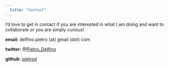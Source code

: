 ```yaml
---
  title: "Contact"
---
```

  
I'd love to get in contact if you are interested in what I am doing and want to collaborate or you are simply curious!

**email:** delfino.pietro (at) gmail (dot) com

**twitter:** @[Pietro_Delfino](https://twitter.com/Pietro_Delfino/)

**github:** [pietrod](https://github.com/PietroD/)
